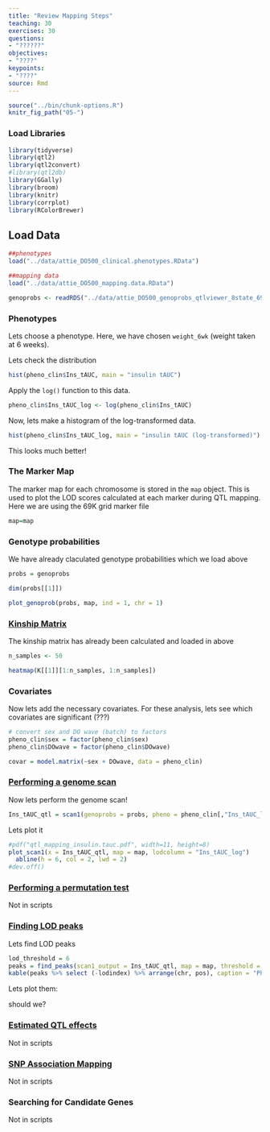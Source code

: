 ```yaml
---
title: "Review Mapping Steps"
teaching: 30
exercises: 30
questions:
- "??????"
objectives:
- "????"
keypoints:
- "????"
source: Rmd
---
```


```r
source("../bin/chunk-options.R")
knitr_fig_path("05-")
```

### Load Libraries  

```r
library(tidyverse)
library(qtl2)
library(qtl2convert)
#library(qtl2db)
library(GGally)
library(broom)
library(knitr)
library(corrplot)
library(RColorBrewer)

```

## Load Data

```r

##phenotypes
load("../data/attie_DO500_clinical.phenotypes.RData")

##mapping data
load("../data/attie_DO500_mapping.data.RData")

genoprobs <- readRDS("../data/attie_DO500_genoprobs_qtlviewer_8state_69k.rds")

```

### Phenotypes

Lets choose a phenotype.  Here, we have chosen `weight_6wk` (weight taken at 6 weeks).  


Lets check the distribution


```r

hist(pheno_clin$Ins_tAUC, main = "insulin tAUC")

```

Apply the `log()` function to this data.

```r

pheno_clin$Ins_tAUC_log <- log(pheno_clin$Ins_tAUC)

```

Now, lets make a histogram of the log-transformed data.

```r

hist(pheno_clin$Ins_tAUC_log, main = "insulin tAUC (log-transformed)")

```

This looks much better!

### The Marker Map  

The marker map for each chromosome is stored in the `map` object. This is used to plot the LOD scores calculated at each marker during QTL mapping.  Here we are using the 69K grid marker file

```r

map=map

```

### Genotype probabilities  

We have already claculated genotype probabilities which we load above

```r


probs = genoprobs

```

```r

dim(probs[[1]])

```

```r

plot_genoprob(probs, map, ind = 1, chr = 1)

```

### [Kinship Matrix](https://smcclatchy.github.io/mapping/04-calc-kinship/)

The kinship matrix has already been calculated and loaded in above


```r

n_samples <- 50

heatmap(K[[1]][1:n_samples, 1:n_samples])

```

### Covariates    

Now lets add the necessary covariates. For these analysis, lets see which covariates are significant (???)

```r

# convert sex and DO wave (batch) to factors
pheno_clin$sex = factor(pheno_clin$sex)
pheno_clin$DOwave = factor(pheno_clin$DOwave)

covar = model.matrix(~sex + DOwave, data = pheno_clin)

```
### [Performing a genome scan](https://smcclatchy.github.io/mapping/06-perform-genome-scan/) 

Now lets perform the genome scan!

```r

Ins_tAUC_qtl = scan1(genoprobs = probs, pheno = pheno_clin[,"Ins_tAUC_log", drop = FALSE], kinship = K, addcovar = covar, cores = 2)
```


Lets plot it


```r
#pdf("qtl_mapping_insulin.tauc.pdf", width=11, height=8)
plot_scan1(x = Ins_tAUC_qtl, map = map, lodcolumn = "Ins_tAUC_log")
  abline(h = 6, col = 2, lwd = 2)
#dev.off()

```

### [Performing a permutation test](https://smcclatchy.github.io/mapping/10-perform-perm-test/) 

Not in scripts

### [Finding LOD peaks](https://smcclatchy.github.io/mapping/07-find-lod-peaks/)

Lets find LOD peaks

```r
lod_threshold = 6
peaks = find_peaks(scan1_output = Ins_tAUC_qtl, map = map, threshold = lod_threshold, peakdrop = 4, prob = 0.95)
kable(peaks %>% select (-lodindex) %>% arrange(chr, pos), caption = "Phenotype QTL Peaks with LOD >= 6")

```

Lets plot them:

should we?

### [Estimated QTL effects](https://smcclatchy.github.io/mapping/11-est-qtl-effects/) 

Not in scripts


### [SNP Association Mapping](https://smcclatchy.github.io/mapping/12-snp-assoc/)

Not in scripts

### Searching for Candidate Genes

Not in scripts
